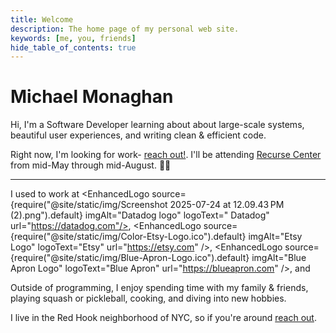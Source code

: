 ```yaml
---
title: Welcome
description: The home page of my personal web site.
keywords: [me, you, friends]
hide_table_of_contents: true
---
```



# Michael Monaghan

Hi, I'm a Software Developer learning about about large-scale systems, beautiful user experiences, and writing clean & efficient code.

Right now, I'm looking for work- [reach out!](./contact). I'll be attending [Recurse Center](https://recurse.com) from mid-May through mid-August. 💪🏻

<RCScout />

---

I used to work at <EnhancedLogo source={require("@site/static/img/Screenshot 2025-07-24 at 12.09.43 PM (2).png").default} imgAlt="Datadog logo" logoText=" Datadog" url="https://datadog.com"/>, <EnhancedLogo source={require("@site/static/img/Color-Etsy-Logo.ico").default} imgAlt="Etsy Logo" logoText="Etsy" url="https://etsy.com" />, <EnhancedLogo source={require("@site/static/img/Blue-Apron-Logo.ico").default} imgAlt="Blue Apron Logo" logoText="Blue Apron" url="https://blueapron.com" />, and <EnhancedLogo imgAlt="No Logo Provided" logoText="InterviewJet" url="https://interviewjet.com" />

Outside of programming, I enjoy spending time with my family & friends, playing squash or pickleball, cooking, and diving into new hobbies.

I live in the Red Hook neighborhood of NYC, so if you're around [reach out](./contact/).
